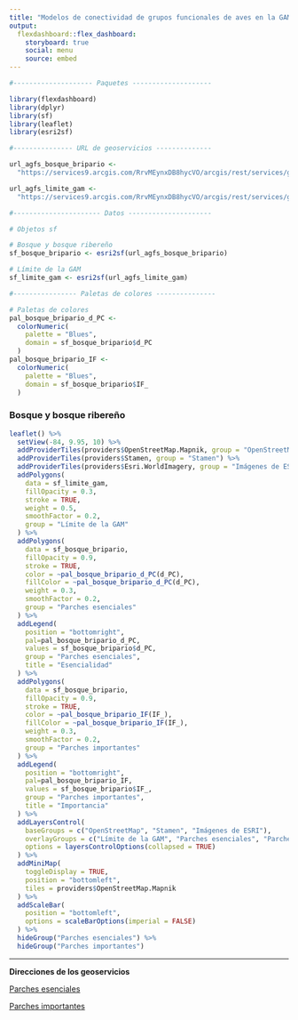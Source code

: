 ```yaml
---
title: "Modelos de conectividad de grupos funcionales de aves en la GAM"
output: 
  flexdashboard::flex_dashboard:
    storyboard: true
    social: menu
    source: embed
---
```


```r
#-------------------- Paquetes --------------------

library(flexdashboard)
library(dplyr)
library(sf)
library(leaflet)
library(esri2sf)

#--------------- URL de geoservicios --------------

url_agfs_bosque_bripario <-
  "https://services9.arcgis.com/RrvMEynxDB8hycVO/arcgis/rest/services/gam_parches_esenciales_importantes_bosque_bripario/FeatureServer/0"

url_agfs_limite_gam <-
  "https://services9.arcgis.com/RrvMEynxDB8hycVO/arcgis/rest/services/gam_limite_gam/FeatureServer/0"

#---------------------- Datos ---------------------

# Objetos sf

# Bosque y bosque ribereño
sf_bosque_bripario <- esri2sf(url_agfs_bosque_bripario)

# Límite de la GAM
sf_limite_gam <- esri2sf(url_agfs_limite_gam)

#---------------- Paletas de colores ---------------

# Paletas de colores
pal_bosque_bripario_d_PC <- 
  colorNumeric(
    palette = "Blues", 
    domain = sf_bosque_bripario$d_PC
  )
pal_bosque_bripario_IF <- 
  colorNumeric(
    palette = "Blues", 
    domain = sf_bosque_bripario$IF_
  )
```

### Bosque y bosque ribereño

```r
leaflet() %>%
  setView(-84, 9.95, 10) %>%
  addProviderTiles(providers$OpenStreetMap.Mapnik, group = "OpenStreetMap") %>%
  addProviderTiles(providers$Stamen, group = "Stamen") %>%
  addProviderTiles(providers$Esri.WorldImagery, group = "Imágenes de ESRI") %>%
  addPolygons(
    data = sf_limite_gam,
    fillOpacity = 0.3,
    stroke = TRUE,
    weight = 0.5,
    smoothFactor = 0.2,
    group = "Límite de la GAM"
  ) %>%
  addPolygons(
    data = sf_bosque_bripario,
    fillOpacity = 0.9,
    stroke = TRUE,
    color = ~pal_bosque_bripario_d_PC(d_PC),
    fillColor = ~pal_bosque_bripario_d_PC(d_PC),
    weight = 0.3,
    smoothFactor = 0.2,
    group = "Parches esenciales"
  ) %>%
  addLegend(
    position = "bottomright",
    pal=pal_bosque_bripario_d_PC,
    values = sf_bosque_bripario$d_PC, 
    group = "Parches esenciales",
    title = "Esencialidad"
  ) %>%    
  addPolygons(
    data = sf_bosque_bripario,
    fillOpacity = 0.9,
    stroke = TRUE,
    color = ~pal_bosque_bripario_IF(IF_),
    fillColor = ~pal_bosque_bripario_IF(IF_),
    weight = 0.3,
    smoothFactor = 0.2,
    group = "Parches importantes"
  ) %>%
  addLegend(
    position = "bottomright",
    pal=pal_bosque_bripario_IF,
    values = sf_bosque_bripario$IF_, 
    group = "Parches importantes",
    title = "Importancia"
  ) %>%    
  addLayersControl(
    baseGroups = c("OpenStreetMap", "Stamen", "Imágenes de ESRI"),
    overlayGroups = c("Límite de la GAM", "Parches esenciales", "Parches importantes"),
    options = layersControlOptions(collapsed = TRUE)    
  ) %>%  
  addMiniMap(
    toggleDisplay = TRUE,
    position = "bottomleft",
    tiles = providers$OpenStreetMap.Mapnik
  ) %>%
  addScaleBar(
    position = "bottomleft",
    options = scaleBarOptions(imperial = FALSE)
  ) %>%
  hideGroup("Parches esenciales") %>%
  hideGroup("Parches importantes")
```

***
**Direcciones de los geoservicios**

[Parches esenciales](https://services9.arcgis.com/RrvMEynxDB8hycVO/arcgis/rest/services/gam_parches_esenciales_importantes_bosque_bripario/FeatureServer/0)  

[Parches importantes](https://services9.arcgis.com/RrvMEynxDB8hycVO/arcgis/rest/services/gam_parches_esenciales_importantes_bosque_bripario/FeatureServer/0)
